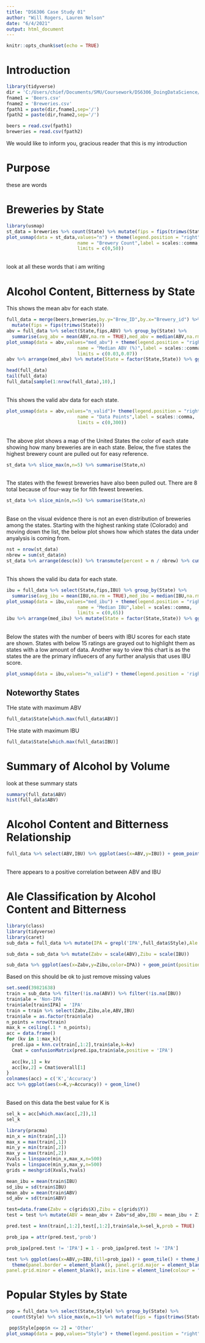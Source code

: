 ---
title: "DS6306 Case Study 01"
author: "Will Rogers, Lauren Nelson"
date: "6/4/2021"
output: html_document
---

```{r setup, include=FALSE}
knitr::opts_chunk$set(echo = TRUE)
```

# Introduction
```{r, echo=FALSE, message = FALSE, warning=FALSE}
library(tidyverse)
dir = 'C:/Users/chief/Documents/SMU/Coursework/DS6306_DoingDataScience/DataSets'
fname1 = 'Beers.csv'
fname2 = 'Breweries.csv'
fpath1 = paste(dir,fname1,sep='/')
fpath2 = paste(dir,fname2,sep='/')

beers = read.csv(fpath1)
breweries = read.csv(fpath2)
```
We would like to inform you, gracious reader that this is my introduction

# Purpose
these are words

# Breweries by State
```{r, echo=FALSE, message = FALSE, warning=FALSE}
library(usmap)
st_data = breweries %>% count(State) %>% mutate(fips = fips(trimws(State))) 
plot_usmap(data = st_data,values="n") + theme(legend.position = "right") + scale_fill_continuous(low = "white", high ="brown", 
                          name = "Brewery Count",label = scales::comma,
                          limits = c(0,50))
```
\
look at all these words that i am writing

# Alcohol Content, Bitterness by State
This shows the mean abv for each state.
\
```{r, echo=FALSE, message = FALSE, warning=FALSE}
full_data = merge(beers,breweries,by.y="Brew_ID",by.x="Brewery_id") %>%
  mutate(fips = fips(trimws(State)))
abv = full_data %>% select(State,fips,ABV) %>% group_by(State) %>% 
  summarise(avg_abv = mean(ABV,na.rm = TRUE),med_abv = median(ABV,na.rm=TRUE), n_valid = sum(!is.na(ABV)),fips = unique(fips))
plot_usmap(data = abv,values="med_abv") + theme(legend.position = "right") + scale_fill_continuous(low = "white", high ="darkblue", 
                          name = "Median ABV (%)",label = scales::comma,
                          limits = c(0.03,0.07))
abv %>% arrange(med_abv) %>% mutate(State = factor(State,State)) %>% ggplot(aes(y=State,x=med_abv)) + geom_bar(stat='identity')

head(full_data)
tail(full_data)
full_data[sample(1:nrow(full_data),10),]
```
\
This shows the valid abv data for each state.
\
```{r, echo=FALSE, message = FALSE, warning=FALSE}
plot_usmap(data = abv,values="n_valid")+ theme(legend.position = "right") + scale_fill_continuous(low = "white", high ="darkgreen", 
                          name = "Data Points",label = scales::comma,
                          limits = c(0,300))
```
\
The above plot shows a map of the United States the color of each state showing how many breweries are in each state. Below, the five states the highest brewery count are pulled out for easy reference.
\
```{r, echo=FALSE, message = FALSE, warning=FALSE}
st_data %>% slice_max(n,n=5) %>% summarise(State,n)
```
\
The states with the fewest breweries have also been pulled out. There are 8 total because of four-way tie for fith fewest breweries.
\
```{r, echo=FALSE, message = FALSE, warning=FALSE}
st_data %>% slice_min(n,n=5) %>% summarise(State,n)
```
\
Base on the visual evidence there is not an even distribution of breweries among the states. Starting with the highest ranking state (Colorado) and moving down the list, the below plot shows how which states the data under anyalysis is coming from.
\
```{r, echo=FALSE, message = FALSE, warning=FALSE}
nst = nrow(st_data)
nbrew = sum(st_data$n)
st_data %>% arrange(desc(n)) %>% transmute(percent = n / nbrew) %>% cumsum() %>% ggplot(aes(x=1:nst,y=percent)) + geom_line() + xlab('Top N States') + ylab('Percent Data')
```
\
This shows the valid ibu data for each state.
\
```{r, echo=FALSE, message = FALSE, warning=FALSE}
ibu = full_data %>% select(State,fips,IBU) %>% group_by(State) %>% 
  summarise(avg_ibu = mean(IBU,na.rm = TRUE),med_ibu = median(IBU,na.rm=TRUE), n_valid = sum(!is.na(IBU)),fips = unique(fips))
plot_usmap(data = ibu,values="med_ibu") + theme(legend.position = "right") + scale_fill_continuous(low = "darkblue", high ="darkorange", 
                          name = "Median IBU",label = scales::comma,
                          limits = c(0,65))
ibu %>% arrange(med_ibu) %>% mutate(State = factor(State,State)) %>% ggplot(aes(y=State,x=med_ibu)) + geom_bar(stat='identity')
```
\
Below the states with the number of beers with IBU scores for each state are shown. States with below 15 ratings are grayed out to highlight them as states with a low amount of data. Another way to view this chart is as the states the are the primary influecers of any further analysis that uses IBU score. 
\
```{r, echo=FALSE, message = FALSE, warning=FALSE}
plot_usmap(data = ibu,values="n_valid") + theme(legend.position = 'right') + scale_fill_continuous(low = "white", high ="darkorange", name = "Data Points",label = scales::comma,limits = c(15,150))
```
## Noteworthy States
THe state with maximum ABV
```{r, echo=FALSE, message = FALSE, warning=FALSE}
full_data$State[which.max(full_data$ABV)]
```
THe state with maximum IBU
```{r, echo=FALSE, message = FALSE, warning=FALSE}
full_data$State[which.max(full_data$IBU)]
```
# Summary of Alcohol by Volume
look at these summary stats
\
```{r, echo=FALSE, message = FALSE, warning=FALSE}
summary(full_data$ABV)
hist(full_data$ABV)
```

# Alcohol Content and Bitterness Relationship
```{r, echo=FALSE, message = FALSE, warning=FALSE}
full_data %>% select(ABV,IBU) %>% ggplot(aes(x=ABV,y=IBU)) + geom_point()
```
\
There appears to a positive correlation between ABV and IBU

# Ale Classification by Alcohol Content and Bitterness
```{r, echo=FALSE, message = FALSE, warning=FALSE}
library(class)
library(tidyverse)
library(caret)
sub_data = full_data %>% mutate(IPA = grepl('IPA',full_data$Style),Ale  =grepl('Ale',full_data$Style)) %>% filter(IPA | Ale) %>% select(IPA,ABV,IBU)

sub_data = sub_data %>% mutate(Zabv = scale(ABV),Zibu = scale(IBU))

sub_data %>% ggplot(aes(x=Zabv,y=Zibu,color=IPA)) + geom_point(position = 'jitter')

```
Based on this should be ok to just remove missing values
\
```{r, echo=FALSE, message = FALSE, warning=FALSE}
set.seed(39821638)
train = sub_data %>% filter(!is.na(ABV)) %>% filter(!is.na(IBU)) 
train$ale = 'Non-IPA'
train$ale[train$IPA] = 'IPA'
train = train %>% select(Zabv,Zibu,ale,ABV,IBU)
train$ale = as.factor(train$ale)
n_points = nrow(train)
max_k = ceiling(.1 * n_points);
acc = data.frame()
for (kv in 1:max_k){
  pred.ipa = knn.cv(train[,1:2],train$ale,k=kv)
  Cmat = confusionMatrix(pred.ipa,train$ale,positive = 'IPA')
  
  acc[kv,1] = kv
  acc[kv,2] = Cmat$overall[1]
}
colnames(acc) = c('K','Accuracy')
acc %>% ggplot(aes(x=K,y=Accuracy)) + geom_line()

```
\
Based on this data the best value for K is
```{r, echo=FALSE, message = FALSE, warning=FALSE}
sel_k = acc[which.max(acc[,2]),1]
sel_k
```

```{r, echo=FALSE, message = FALSE, warning=FALSE}
library(pracma)
min_x = min(train[,1])
max_x = max(train[,1])
min_y = min(train[,2])
max_y = max(train[,2])
Xvals = linspace(min_x,max_x,n=500)
Yvals = linspace(min_y,max_y,n=500)
grids = meshgrid(Xvals,Yvals)

mean_ibu = mean(train$IBU)
sd_ibu = sd(train$IBU)
mean_abv = mean(train$ABV)
sd_abv = sd(train$ABV)

test=data.frame(Zabv = c(grids$X),Zibu = c(grids$Y))
test = test %>% mutate(ABV = mean_abv + Zabv*sd_abv,IBU = mean_ibu + Zibu*sd_ibu)

pred.test = knn(train[,1:2],test[,1:2],train$ale,k=sel_k,prob = TRUE)

prob_ipa = attr(pred.test,'prob')

prob_ipa[pred.test != 'IPA'] = 1 - prob_ipa[pred.test != 'IPA']

test %>% ggplot(aes(x=ABV,y=IBU,fill=prob_ipa)) + geom_tile() + theme_bw() +
  theme(panel.border = element_blank(), panel.grid.major = element_blank(),
panel.grid.minor = element_blank(), axis.line = element_line(colour = "black"))
```

# Popular Styles by State
```{r ,echo=FALSE, message = FALSE, warning=FALSE}
pop = full_data %>% select(State,Style) %>% group_by(State) %>% 
  count(Style) %>% slice_max(n,n=1) %>% mutate(fips = fips(trimws(State)))

 pop$Style[pop$n <= 2] = 'Other'
plot_usmap(data = pop,values="Style") + theme(legend.position = "right")
```